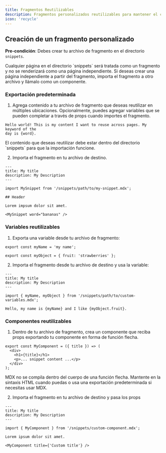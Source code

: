 ```yaml
---
title: Fragmentos Reutilizables
description: Fragmentos personalizados reutilizables para mantener el contenido sincronizado
icon: 'recycle'
---
```



<SnippetIntro />

## Creación de un fragmento personalizado

**Pre-condición**: Debes crear tu archivo de fragmento en el directorio `snippets`.

<Note>
  Cualquier página en el directorio `snippets` será tratada como un fragmento y no
  se renderizará como una página independiente. Si deseas crear una página independiente
  a partir del fragmento, importa el fragmento a otro archivo y llámalo como un
  componente.
</Note>

### Exportación predeterminada

1. Agrega contenido a tu archivo de fragmento que deseas reutilizar en múltiples
   ubicaciones. Opcionalmente, puedes agregar variables que se pueden completar a través
   de props cuando importes el fragmento.

```mdx snippets/my-snippet.mdx
Hello world! This is my content I want to reuse across pages. My keyword of the
day is {word}.
```

<Warning>
  El contenido que deseas reutilizar debe estar dentro del directorio `snippets`
  para que la importación funcione.
</Warning>

2. Importa el fragmento en tu archivo de destino.

```mdx destination-file.mdx
---
title: My title
description: My Description
---

import MySnippet from '/snippets/path/to/my-snippet.mdx';

## Header

Lorem impsum dolor sit amet.

<MySnippet word="bananas" />
```

### Variables reutilizables

1. Exporta una variable desde tu archivo de fragmento:

```mdx snippets/path/to/custom-variables.mdx
export const myName = 'my name';

export const myObject = { fruit: 'strawberries' };
```

2. Importa el fragmento desde tu archivo de destino y usa la variable:

```mdx destination-file.mdx
---
title: My title
description: My Description
---

import { myName, myObject } from '/snippets/path/to/custom-variables.mdx';

Hello, my name is {myName} and I like {myObject.fruit}.
```

### Componentes reutilizables

1. Dentro de tu archivo de fragmento, crea un componente que reciba props exportando
   tu componente en forma de función flecha.

```mdx snippets/custom-component.mdx
export const MyComponent = ({ title }) => (
  <div>
    <h1>{title}</h1>
    <p>... snippet content ...</p>
  </div>
);
```

<Warning>
  MDX no se compila dentro del cuerpo de una función flecha. Mantente en la
  sintaxis HTML cuando puedas o usa una exportación predeterminada si necesitas usar MDX.
</Warning>

2. Importa el fragmento en tu archivo de destino y pasa los props

```mdx destination-file.mdx
---
title: My title
description: My Description
---

import { MyComponent } from '/snippets/custom-component.mdx';

Lorem ipsum dolor sit amet.

<MyComponent title={'Custom title'} />
```